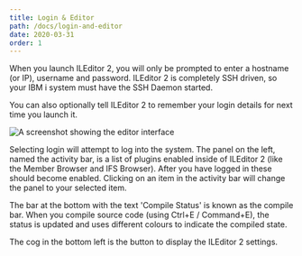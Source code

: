 ```yaml
---
title: Login & Editor
path: /docs/login-and-editor
date: 2020-03-31
order: 1
---
```


When you launch ILEditor 2, you will only be prompted to enter a hostname (or IP), username and password. ILEditor 2 is completely SSH driven, so your IBM i system must have the SSH Daemon started.

You can also optionally tell ILEditor 2 to remember your login details for next time you launch it.

![A screenshot showing the editor interface](./login-and-editor.png)

Selecting login will attempt to log into the system. The panel on the left, named the activity bar, is a list of plugins enabled inside of ILEditor 2 (like the Member Browser and IFS Browser). After you have logged in these should become enabled. Clicking on an item in the activity bar will change the panel to your selected item.

The bar at the bottom with the text 'Compile Status' is known as the compile bar. When you compile source code (using Ctrl+E / Command+E), the status is updated and uses different colours to indicate the compiled state.

The cog in the bottom left is the button to display the ILEditor 2 settings.
